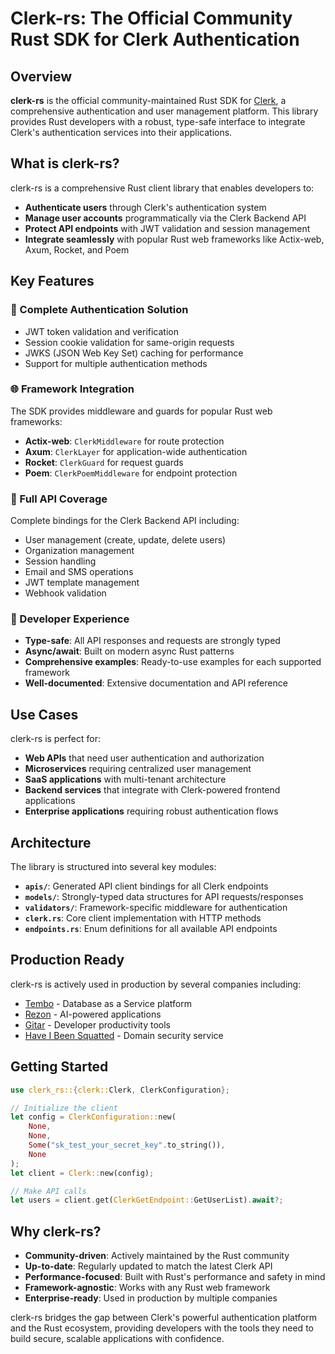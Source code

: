 # Clerk-rs: The Official Community Rust SDK for Clerk Authentication

## Overview

**clerk-rs** is the official community-maintained Rust SDK for [Clerk](https://clerk.com), a comprehensive authentication and user management platform. This library provides Rust developers with a robust, type-safe interface to integrate Clerk's authentication services into their applications.

## What is clerk-rs?

clerk-rs is a comprehensive Rust client library that enables developers to:

- **Authenticate users** through Clerk's authentication system
- **Manage user accounts** programmatically via the Clerk Backend API
- **Protect API endpoints** with JWT validation and session management
- **Integrate seamlessly** with popular Rust web frameworks like Actix-web, Axum, Rocket, and Poem

## Key Features

### 🔐 Complete Authentication Solution
- JWT token validation and verification
- Session cookie validation for same-origin requests
- JWKS (JSON Web Key Set) caching for performance
- Support for multiple authentication methods

### 🌐 Framework Integration
The SDK provides middleware and guards for popular Rust web frameworks:
- **Actix-web**: `ClerkMiddleware` for route protection
- **Axum**: `ClerkLayer` for application-wide authentication
- **Rocket**: `ClerkGuard` for request guards
- **Poem**: `ClerkPoemMiddleware` for endpoint protection

### 📡 Full API Coverage
Complete bindings for the Clerk Backend API including:
- User management (create, update, delete users)
- Organization management
- Session handling
- Email and SMS operations
- JWT template management
- Webhook validation

### 🔧 Developer Experience
- **Type-safe**: All API responses and requests are strongly typed
- **Async/await**: Built on modern async Rust patterns
- **Comprehensive examples**: Ready-to-use examples for each supported framework
- **Well-documented**: Extensive documentation and API reference

## Use Cases

clerk-rs is perfect for:

- **Web APIs** that need user authentication and authorization
- **Microservices** requiring centralized user management
- **SaaS applications** with multi-tenant architecture
- **Backend services** that integrate with Clerk-powered frontend applications
- **Enterprise applications** requiring robust authentication flows

## Architecture

The library is structured into several key modules:

- **`apis/`**: Generated API client bindings for all Clerk endpoints
- **`models/`**: Strongly-typed data structures for API requests/responses
- **`validators/`**: Framework-specific middleware for authentication
- **`clerk.rs`**: Core client implementation with HTTP methods
- **`endpoints.rs`**: Enum definitions for all available API endpoints

## Production Ready

clerk-rs is actively used in production by several companies including:
- [Tembo](https://tembo.io) - Database as a Service platform
- [Rezon](https://rezon.ai) - AI-powered applications
- [Gitar](https://gitar.co) - Developer productivity tools
- [Have I Been Squatted](https://haveibeensquatted.com) - Domain security service

## Getting Started

```rust
use clerk_rs::{clerk::Clerk, ClerkConfiguration};

// Initialize the client
let config = ClerkConfiguration::new(
    None, 
    None, 
    Some("sk_test_your_secret_key".to_string()), 
    None
);
let client = Clerk::new(config);

// Make API calls
let users = client.get(ClerkGetEndpoint::GetUserList).await?;
```

## Why clerk-rs?

- **Community-driven**: Actively maintained by the Rust community
- **Up-to-date**: Regularly updated to match the latest Clerk API
- **Performance-focused**: Built with Rust's performance and safety in mind
- **Framework-agnostic**: Works with any Rust web framework
- **Enterprise-ready**: Used in production by multiple companies

clerk-rs bridges the gap between Clerk's powerful authentication platform and the Rust ecosystem, providing developers with the tools they need to build secure, scalable applications with confidence.